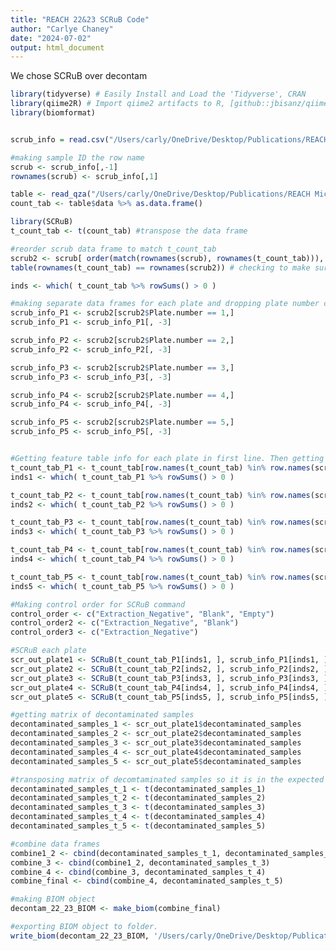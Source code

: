 ---
title: "REACH 22&23 SCRuB Code"
author: "Carlye Chaney"
date: "2024-07-02"
output: html_document
---

We chose SCRuB over decontam
```{r}
library(tidyverse) # Easily Install and Load the 'Tidyverse', CRAN 
library(qiime2R) # Import qiime2 artifacts to R, [github::jbisanz/qiime2R]  
library(biomformat)


scrub_info = read.csv("/Users/carly/OneDrive/Desktop/Publications/REACH Microbiome Comparison/REACH 22&23 SCRuB Metadata.csv", header = T)

#making sample ID the row name
scrub <- scrub_info[,-1]
rownames(scrub) <- scrub_info[,1]

table <- read_qza("/Users/carly/OneDrive/Desktop/Publications/REACH Microbiome Comparison/table-combined-1.qza")
count_tab <- table$data %>% as.data.frame() 

library(SCRuB)
t_count_tab <- t(count_tab) #transpose the data frame 

#reorder scrub data frame to match t_count_tab
scrub2 <- scrub[ order(match(rownames(scrub), rownames(t_count_tab))), ]
table(rownames(t_count_tab) == rownames(scrub2)) # checking to make sure row names match

inds <- which( t_count_tab %>% rowSums() > 0 )

#making separate data frames for each plate and dropping plate number column
scrub_info_P1 <- scrub2[scrub2$Plate.number == 1,]
scrub_info_P1 <- scrub_info_P1[, -3]

scrub_info_P2 <- scrub2[scrub2$Plate.number == 2,]
scrub_info_P2 <- scrub_info_P2[, -3]

scrub_info_P3 <- scrub2[scrub2$Plate.number == 3,]
scrub_info_P3 <- scrub_info_P3[, -3]

scrub_info_P4 <- scrub2[scrub2$Plate.number == 4,]
scrub_info_P4 <- scrub_info_P4[, -3]

scrub_info_P5 <- scrub2[scrub2$Plate.number == 5,]
scrub_info_P5 <- scrub_info_P5[, -3]


#Getting feature table info for each plate in first line. Then getting rid of samples with 0 reads becuase it causes SCRuB to error in the second line.
t_count_tab_P1 <- t_count_tab[row.names(t_count_tab) %in% row.names(scrub_info_P1),]
inds1 <- which( t_count_tab_P1 %>% rowSums() > 0 )

t_count_tab_P2 <- t_count_tab[row.names(t_count_tab) %in% row.names(scrub_info_P2),]
inds2 <- which( t_count_tab_P2 %>% rowSums() > 0 )

t_count_tab_P3 <- t_count_tab[row.names(t_count_tab) %in% row.names(scrub_info_P3),]
inds3 <- which( t_count_tab_P3 %>% rowSums() > 0 )

t_count_tab_P4 <- t_count_tab[row.names(t_count_tab) %in% row.names(scrub_info_P4),]
inds4 <- which( t_count_tab_P4 %>% rowSums() > 0 )

t_count_tab_P5 <- t_count_tab[row.names(t_count_tab) %in% row.names(scrub_info_P5),]
inds5 <- which( t_count_tab_P5 %>% rowSums() > 0 )

#Making control order for SCRuB command
control_order <- c("Extraction_Negative", "Blank", "Empty")
control_order2 <- c("Extraction_Negative", "Blank")
control_order3 <- c("Extraction_Negative")

#SCRuB each plate
scr_out_plate1 <- SCRuB(t_count_tab_P1[inds1, ], scrub_info_P1[inds1, ], control_order = control_order)
scr_out_plate2 <- SCRuB(t_count_tab_P2[inds2, ], scrub_info_P2[inds2, ], control_order = control_order2)
scr_out_plate3 <- SCRuB(t_count_tab_P3[inds3, ], scrub_info_P3[inds3, ], control_order = control_order2)
scr_out_plate4 <- SCRuB(t_count_tab_P4[inds4, ], scrub_info_P4[inds4, ], control_order = control_order2)
scr_out_plate5 <- SCRuB(t_count_tab_P5[inds5, ], scrub_info_P5[inds5, ], control_order = control_order3)

#getting matrix of decontaminated samples
decontaminated_samples_1 <- scr_out_plate1$decontaminated_samples 
decontaminated_samples_2 <- scr_out_plate2$decontaminated_samples 
decontaminated_samples_3 <- scr_out_plate3$decontaminated_samples 
decontaminated_samples_4 <- scr_out_plate4$decontaminated_samples 
decontaminated_samples_5 <- scr_out_plate5$decontaminated_samples 

#transposing matrix of decomtaminated samples so it is in the expected format to be imported in QIIME
decontaminated_samples_t_1 <- t(decontaminated_samples_1) 
decontaminated_samples_t_2 <- t(decontaminated_samples_2)
decontaminated_samples_t_3 <- t(decontaminated_samples_3)
decontaminated_samples_t_4 <- t(decontaminated_samples_4)
decontaminated_samples_t_5 <- t(decontaminated_samples_5)

#combine data frames
combine1_2 <- cbind(decontaminated_samples_t_1, decontaminated_samples_t_2)
combine_3 <- cbind(combine1_2, decontaminated_samples_t_3)
combine_4 <- cbind(combine_3, decontaminated_samples_t_4)
combine_final <- cbind(combine_4, decontaminated_samples_t_5)

#making BIOM object
decontam_22_23_BIOM <- make_biom(combine_final) 

#exporting BIOM object to folder.
write_biom(decontam_22_23_BIOM, '/Users/carly/OneDrive/Desktop/Publications/REACH Microbiome Comparison/decontaminated_samples_22_23.biom' )  


```


